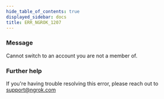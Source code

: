 ```yaml
---
hide_table_of_contents: true
displayed_sidebar: docs
title: ERR_NGROK_1207
---
```


### Message

Cannot switch to an account you are not a member of.

<ErrorDetails />

### Further help

If you're having trouble resolving this error, please reach out to [support@ngrok.com](mailto:support@ngrok.com?subject=Help%20with%20ERR_NGROK_1207)
